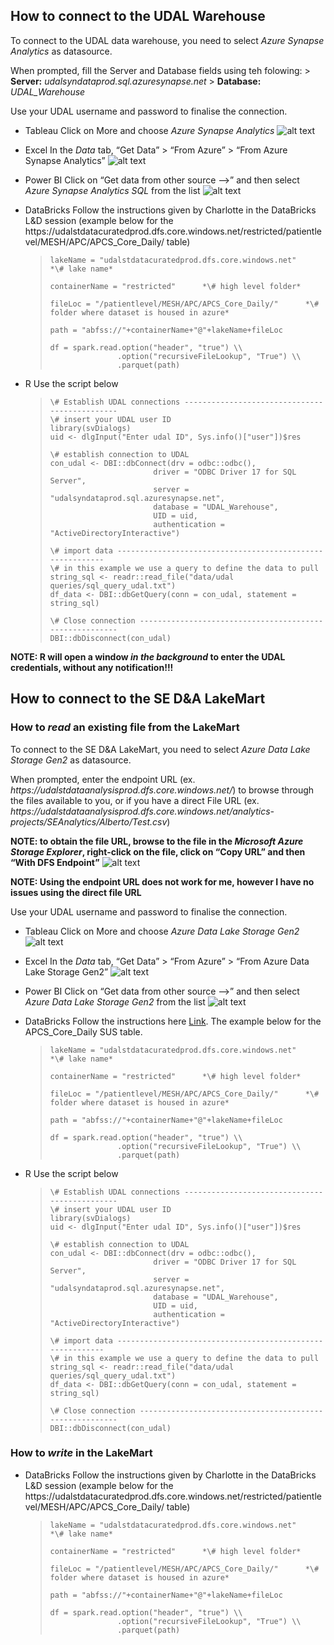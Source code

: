 ## How to connect to the **UDAL Warehouse**

To connect to the UDAL data warehouse, you need to select *Azure Synapse Analytics* as datasource.

When prompted, fill the Server and Database fields using teh folowing:
> **Server:** *udalsyndataprod.sql.azuresynapse.net*
> **Database:**  *UDAL_Warehouse*

Use your UDAL username and password to finalise the connection.


* Tableau
    Click on More and choose *Azure Synapse Analytics*
    ![alt text](docs/pics/image.png)
    

* Excel
    In the *Data* tab, "Get Data" > "From Azure" > "From Azure Synapse Analytics"
    ![alt text](docs/pics/image-1.png)
    

* Power BI
    Click on "Get data from other source --->" and then select *Azure Synapse Analytics SQL* from the list
    ![alt text](docs/pics/image-2.png)


* DataBricks
    Follow the instructions given by Charlotte in the DataBricks L&D session (example below for the https://udalstdatacuratedprod.dfs.core.windows.net/restricted/patientlevel/MESH/APC/APCS_Core_Daily/ table)
    
    > ```
    > lakeName = "udalstdatacuratedprod.dfs.core.windows.net"      *\# lake name*
    >
    > containerName = "restricted"      *\# high level folder*
    >
    > fileLoc = "/patientlevel/MESH/APC/APCS_Core_Daily/"      *\# folder where dataset is housed in azure*
    >
    > path = "abfss://"+containerName+"@"+lakeName+fileLoc
    >
    > df = spark.read.option("header", "true") \\
    >                .option("recursiveFileLookup", "True") \\
    >                .parquet(path)
    >```
    
    
* R
    Use the script below
    
    > ```
    > \# Establish UDAL connections ----------------------------------------------
    > \# insert your UDAL user ID
    > library(svDialogs)
    > uid <- dlgInput("Enter udal ID", Sys.info()["user"])$res
    > 
    > \# establish connection to UDAL
    > con_udal <- DBI::dbConnect(drv = odbc::odbc(),
    >                        driver = "ODBC Driver 17 for SQL Server",
    >                        server = "udalsyndataprod.sql.azuresynapse.net",
    >                        database = "UDAL_Warehouse",
    >                        UID = uid,
    >                        authentication = "ActiveDirectoryInteractive")
    > 
    > \# import data ----------------------------------------------------------
    > \# in this example we use a query to define the data to pull
    > string_sql <- readr::read_file("data/udal queries/sql_query_udal.txt")
    > df_data <- DBI::dbGetQuery(conn = con_udal, statement = string_sql)
    > 
    > \# Close connection --------------------------------------------------------
    > DBI::dbDisconnect(con_udal)
    > ```
    
**NOTE: R will open a window _in the background_ to enter the UDAL credentials, without any notification!!!**




## How to connect to the **SE D&A LakeMart**

### How to _read_ an existing file from the LakeMart

To connect to the SE D&A LakeMart, you need to select *Azure Data Lake Storage Gen2* as datasource.

When prompted, enter the endpoint URL (ex. *https://udalstdataanalysisprod.dfs.core.windows.net/*) to browse through the files available to you, or if you have a direct File URL (ex. *https://udalstdataanalysisprod.dfs.core.windows.net/analytics-projects/SEAnalytics/Alberto/Test.csv*)

**NOTE: to obtain the file URL, browse to the file in the _Microsoft Azure Storage Explorer_, right-click on the file, click on "Copy URL" and then "With DFS Endpoint"**
![alt text](docs/pics/image-3.png)

**NOTE: Using the endpoint URL does not work for me, however I have no issues using the direct file URL**

Use your UDAL username and password to finalise the connection.


* Tableau
    Click on More and choose *Azure Data Lake Storage Gen2*
    ![alt text](docs/pics/image-4.png)

* Excel
    In the *Data* tab, "Get Data" > "From Azure" > "From Azure Data Lake Storage Gen2"
    ![alt text](docs/pics/image-5.png)

* Power BI
    Click on "Get data from other source --->" and then select *Azure Data Lake Storage Gen2* from the list
    ![alt text](docs/pics/image-6.png)


<!--- NOT DONE YET --->
<!---              --->
* DataBricks
    Follow the instructions here [Link](https://nhs.sharepoint.com/sites/msteams_793886-SouthEast/Shared%20Documents/South%20East/L&D/Databricks/Introduction%20to%20Databricks.pptx?web=1).
    The example below for the APCS_Core_Daily SUS table.
    
    > ```
    > lakeName = "udalstdatacuratedprod.dfs.core.windows.net"      *\# lake name*
    >
    > containerName = "restricted"      *\# high level folder*
    >
    > fileLoc = "/patientlevel/MESH/APC/APCS_Core_Daily/"      *\# folder where dataset is housed in azure*
    >
    > path = "abfss://"+containerName+"@"+lakeName+fileLoc
    >
    > df = spark.read.option("header", "true") \\
    >                .option("recursiveFileLookup", "True") \\
    >                .parquet(path)
    >```

* R
    Use the script below
    
    > ```
    > \# Establish UDAL connections ----------------------------------------------
    > \# insert your UDAL user ID
    > library(svDialogs)
    > uid <- dlgInput("Enter udal ID", Sys.info()["user"])$res
    > 
    > \# establish connection to UDAL
    > con_udal <- DBI::dbConnect(drv = odbc::odbc(),
    >                        driver = "ODBC Driver 17 for SQL Server",
    >                        server = "udalsyndataprod.sql.azuresynapse.net",
    >                        database = "UDAL_Warehouse",
    >                        UID = uid,
    >                        authentication = "ActiveDirectoryInteractive")
    > 
    > \# import data ----------------------------------------------------------
    > \# in this example we use a query to define the data to pull
    > string_sql <- readr::read_file("data/udal queries/sql_query_udal.txt")
    > df_data <- DBI::dbGetQuery(conn = con_udal, statement = string_sql)
    > 
    > \# Close connection --------------------------------------------------------
    > DBI::dbDisconnect(con_udal)
    > ```


### How to _write_ in the LakeMart

* DataBricks
    Follow the instructions given by Charlotte in the DataBricks L&D session (example below for the https://udalstdatacuratedprod.dfs.core.windows.net/restricted/patientlevel/MESH/APC/APCS_Core_Daily/ table)
    
    > ```
    > lakeName = "udalstdatacuratedprod.dfs.core.windows.net"      *\# lake name*
    >
    > containerName = "restricted"      *\# high level folder*
    >
    > fileLoc = "/patientlevel/MESH/APC/APCS_Core_Daily/"      *\# folder where dataset is housed in azure*
    >
    > path = "abfss://"+containerName+"@"+lakeName+fileLoc
    >
    > df = spark.read.option("header", "true") \\
    >                .option("recursiveFileLookup", "True") \\
    >                .parquet(path)
    >```